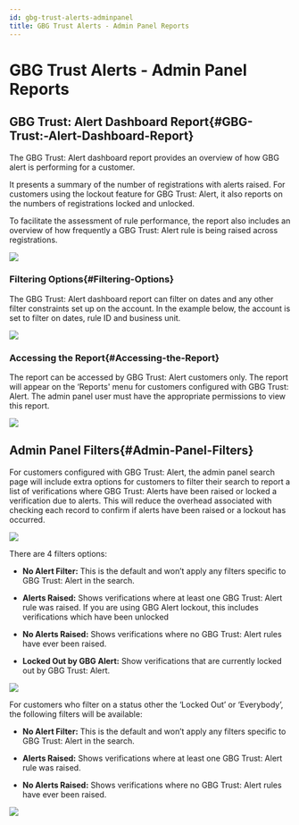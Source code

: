 ```yaml
---
id: gbg-trust-alerts-adminpanel
title: GBG Trust Alerts - Admin Panel Reports
---
```


# GBG Trust Alerts - Admin Panel Reports

## **GBG Trust: Alert Dashboard Report**{#GBG-Trust:-Alert-Dashboard-Report}

The GBG Trust: Alert dashboard report provides an overview of how GBG alert is performing for a customer.

It presents a summary of the number of registrations with alerts raised. For customers using the lockout feature for GBG Trust: Alert, it also reports on the numbers of registrations locked and unlocked.

To facilitate the assessment of rule performance, the report also includes an overview of how frequently a GBG Trust: Alert rule is being raised across registrations.

![](/img/alert1.png)

### Filtering Options{#Filtering-Options}

The GBG Trust: Alert dashboard report can filter on dates and any other filter constraints set up on the account. In the example below, the account is set to filter on dates, rule ID and business unit.

![](/img/alert2.png)

### Accessing the Report{#Accessing-the-Report}

The report can be accessed by GBG Trust: Alert customers only. The report will appear on the ‘Reports' menu for customers configured with GBG Trust: Alert. The admin panel user must have the appropriate permissions to view this report.

![](/img/alert3.png)

## **Admin Panel Filters**{#Admin-Panel-Filters}

For customers configured with GBG Trust: Alert, the admin panel search page will include extra options for customers to filter their search to report a list of verifications where GBG Trust: Alerts have been raised or locked a verification due to alerts. This will reduce the overhead associated with checking each record to confirm if alerts have been raised or a lockout has occurred.

![](/img/alert4.png)

There are 4 filters options:

- **No Alert Filter:** This is the default and won’t apply any filters specific to GBG Trust: Alert in the search.

- **Alerts Raised:** Shows verifications where at least one GBG Trust: Alert rule was raised. If you are using GBG Alert lockout, this includes verifications which have been unlocked

- **No Alerts Raised:** Shows verifications where no GBG Trust: Alert rules have ever been raised.

- **Locked Out by GBG Alert:** Show verifications that are currently locked out by GBG Trust: Alert.

![](/img/alert5.png)

For customers who filter on a status other the ‘Locked Out’ or ‘Everybody’, the following filters will be available:

- **No Alert Filter:** This is the default and won’t apply any filters specific to GBG Trust: Alert in the search.

- **Alerts Raised:** Shows verifications where at least one GBG Trust: Alert rule was raised.

- **No Alerts Raised:** Shows verifications where no GBG Trust: Alert rules have ever been raised.

![](/img/alert6.png)

